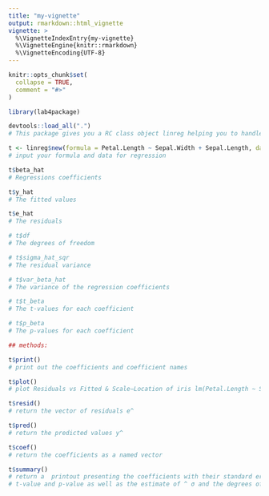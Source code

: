 ```yaml
---
title: "my-vignette"
output: rmarkdown::html_vignette
vignette: >
  %\VignetteIndexEntry{my-vignette}
  %\VignetteEngine{knitr::rmarkdown}
  %\VignetteEncoding{UTF-8}
---
```


```r
knitr::opts_chunk$set(
  collapse = TRUE,
  comment = "#>"
)
```

```r
library(lab4package)

devtools::load_all(".")
# This package gives you a RC class object linreg helping you to handle linear regression models

t <- linreg$new(formula = Petal.Length ~ Sepal.Width + Sepal.Length, data = iris)
# input your formula and data for regression

t$beta_hat
# Regressions coefficients

t$y_hat
# The fitted values

t$e_hat
# The residuals

# t$df
# The degrees of freedom

# t$sigma_hat_sqr
# The residual variance

# t$var_beta_hat
# The variance of the regression coefficients

# t$t_beta
# The t-values for each coefficient

# t$p_beta
# The p-values for each coefficient

## methods:

t$print()
# print out the coefficients and coefficient names

t$plot()
# plot Residuals vs Fitted & Scale−Location of iris lm(Petal.Length ~ Species)

t$resid()
# return the vector of residuals e^

t$pred()
# return the predicted values y^

t$coef()
# return the coefficients as a named vector

t$summary()
# return a  printout presenting the coefficients with their standard error,
# t-value and p-value as well as the estimate of ^ σ and the degrees of freedom in the model

```

